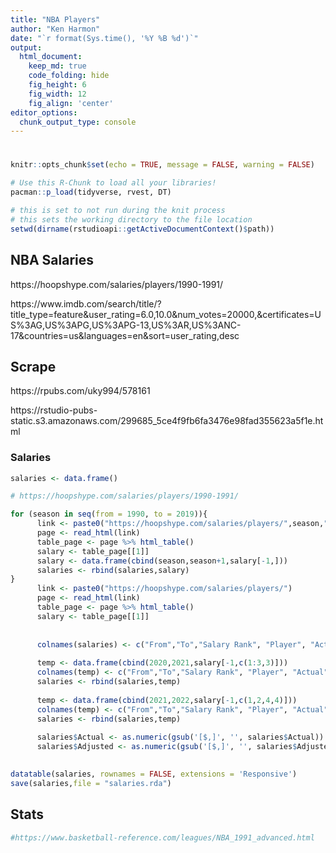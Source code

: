 ```yaml
---
title: "NBA Players"
author: "Ken Harmon"
date: "`r format(Sys.time(), '%Y %B %d')`"
output:
  html_document:  
    keep_md: true
    code_folding: hide
    fig_height: 6
    fig_width: 12
    fig_align: 'center'
editor_options: 
  chunk_output_type: console
---
```


# {.tabset .tabset-fade}

```r
knitr::opts_chunk$set(echo = TRUE, message = FALSE, warning = FALSE)
```

```r
# Use this R-Chunk to load all your libraries!
pacman::p_load(tidyverse, rvest, DT)
```

```r
# this is set to not run during the knit process
# this sets the working directory to the file location
setwd(dirname(rstudioapi::getActiveDocumentContext()$path))
```

## NBA Salaries

https://hoopshype.com/salaries/players/1990-1991/

https://www.imdb.com/search/title/?title_type=feature&user_rating=6.0,10.0&num_votes=20000,&certificates=US%3AG,US%3APG,US%3APG-13,US%3AR,US%3ANC-17&countries=us&languages=en&sort=user_rating,desc

## Scrape

https://rpubs.com/uky994/578161

https://rstudio-pubs-static.s3.amazonaws.com/299685_5ce4f9fb6fa3476e98fad355623a5f1e.html

### Salaries

```r
salaries <- data.frame()

# https://hoopshype.com/salaries/players/1990-1991/ 

for (season in seq(from = 1990, to = 2019)){
      link <- paste0("https://hoopshype.com/salaries/players/",season,"-",season+1,"/")
      page <- read_html(link)
      table_page <- page %>% html_table()
      salary <- table_page[[1]]
      salary <- data.frame(cbind(season,season+1,salary[-1,])) 
      salaries <- rbind(salaries,salary)
}
      link <- paste0("https://hoopshype.com/salaries/players/")
      page <- read_html(link)
      table_page <- page %>% html_table()
      salary <- table_page[[1]]
      
      
      colnames(salaries) <- c("From","To","Salary Rank", "Player", "Actual", "Adjusted")
      
      temp <- data.frame(cbind(2020,2021,salary[-1,c(1:3,3)]))
      colnames(temp) <- c("From","To","Salary Rank", "Player", "Actual", "Adjusted")
      salaries <- rbind(salaries,temp)
      
      temp <- data.frame(cbind(2021,2022,salary[-1,c(1,2,4,4)]))
      colnames(temp) <- c("From","To","Salary Rank", "Player", "Actual", "Adjusted")
      salaries <- rbind(salaries,temp)
      
      salaries$Actual <- as.numeric(gsub('[$,]', '', salaries$Actual))
      salaries$Adjusted <- as.numeric(gsub('[$,]', '', salaries$Adjusted))
      

datatable(salaries, rownames = FALSE, extensions = 'Responsive')
save(salaries,file = "salaries.rda")

```

## Stats

```r

#https://www.basketball-reference.com/leagues/NBA_1991_advanced.html

```


